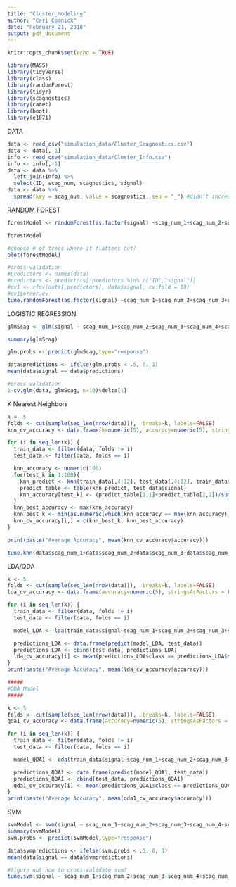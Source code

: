 ```yaml
---
title: "Cluster_Modeling"
author: "Cari Comnick"
date: "February 21, 2018"
output: pdf_document
---
```


```r
knitr::opts_chunk$set(echo = TRUE)
```

```r
library(MASS)
library(tidyverse)
library(class)
library(randomForest)
library(tidyr)
library(scagnostics)
library(caret)
library(boot)
library(e1071)
```

DATA
```r
data <- read_csv("simulation_data/Cluster_Scagnostics.csv")
data <- data[,-1]
info <- read_csv("simulation_data/Cluster_Info.csv")
info <- info[,-1]
data <- data %>%
  left_join(info) %>%
  select(ID, scag_num, scagnostics, signal)
data <- data %>%
  spread(key = scag_num, value = scagnostics, sep = "_") #didn't increase index each time!
```

RANDOM FOREST
```r
forestModel <- randomForest(as.factor(signal) ~scag_num_1+scag_num_2+scag_num_3+scag_num_4+scag_num_5+scag_num_6+scag_num_7+scag_num_8+scag_num_9, data = data, ntree=100, importance =T)

forestModel

#choose # of trees where it flattens out?
plot(forestModel)

#cross-validation
#predictors <- names(data)
#predictors <- predictors[!predictors %in% c("ID","signal")]
#cv1 <- rfcv(data[,predictors], data$signal, cv.fold = 10)
#cv1$error.cv
tune.randomForest(as.factor(signal) ~scag_num_1+scag_num_2+scag_num_3+scag_num_4+scag_num_5+scag_num_6+scag_num_7+scag_num_8+scag_num_9, data = data, ntree=100, importance =T)
```

LOGISTIC REGRESSION:
```r
glmScag <- glm(signal ~ scag_num_1+scag_num_2+scag_num_3+scag_num_4+scag_num_5+scag_num_6+scag_num_7+scag_num_8+scag_num_9, data = data, family = "binomial")

summary(glmScag)

glm.probs <- predict(glmScag,type="response")

data$predictions <- ifelse(glm.probs < .5, 0, 1)
mean(data$signal == data$predictions)

#cross validation
1-cv.glm(data, glmScag, K=10)$delta[1]
```

K Nearest Neighbors
```r
k <- 5
folds <- cut(sample(seq_len(nrow(data))),  breaks=k, labels=FALSE) 
knn_cv_accuracy <- data.frame(k=numeric(5), accuracy=numeric(5), stringsAsFactors = FALSE)

for (i in seq_len(k)) {
  train_data <- filter(data, folds != i) 
  test_data <- filter(data, folds == i)

  knn_accuracy <- numeric(100)
  for(test_k in 1:100){
    knn_predict <- knn(train_data[,4:12], test_data[,4:12], train_data$signal, k = test_k)
    predict_table <- table(knn_predict, test_data$signal)
    knn_accuracy[test_k] <- (predict_table[1,1]+predict_table[2,2])/sum(predict_table)
  }
  knn_best_accuracy <- max(knn_accuracy) 
  knn_best_k <- min(as.numeric(which(knn_accuracy == max(knn_accuracy))))
  knn_cv_accuracy[i,] = c(knn_best_k, knn_best_accuracy)
}

print(paste("Average Accuracy", mean(knn_cv_accuracy$accuracy)))

tune.knn(data$scag_num_1+data$scag_num_2+data$scag_num_3+data$scag_num_4+data$scag_num_5+data$scag_num_6+data$scag_num_7+data$scag_num_8+data$scag_num_9, as.factor(data$signal))
```

LDA/QDA
```r
k <- 5
folds <- cut(sample(seq_len(nrow(data))),  breaks=k, labels=FALSE) 
lda_cv_accuracy <- data.frame(accuracy=numeric(5), stringsAsFactors = FALSE)

for (i in seq_len(k)) {
  train_data <- filter(data, folds != i) 
  test_data <- filter(data, folds == i)

  model_LDA <- lda(train_data$signal~scag_num_1+scag_num_2+scag_num_3+scag_num_4+scag_num_5+scag_num_6+scag_num_6+scag_num_7+scag_num_8+scag_num_9, data = train_data)

  predictions_LDA <- data.frame(predict(model_LDA, test_data))
  predictions_LDA <- cbind(test_data, predictions_LDA)
  lda_cv_accuracy[i] <- mean(predictions_LDA$class == predictions_LDA$signal)
}
print(paste("Average Accuracy", mean(lda_cv_accuracy$accuracy)))
```

```r
#####
#QDA Model
#####

k <- 5
folds <- cut(sample(seq_len(nrow(data))),  breaks=k, labels=FALSE) 
qda1_cv_accuracy <- data.frame(accuracy=numeric(5), stringsAsFactors = FALSE)

for (i in seq_len(k)) {
  train_data <- filter(data, folds != i) 
  test_data <- filter(data, folds == i)

  model_QDA1 <- qda(train_data$signal~scag_num_1+scag_num_2+scag_num_3+scag_num_4+scag_num_5+scag_num_6+scag_num_6+scag_num_7+scag_num_8+scag_num_9, data = train_data)

  predictions_QDA1 <- data.frame(predict(model_QDA1, test_data))
  predictions_QDA1 <- cbind(test_data, predictions_QDA1)
  qda1_cv_accuracy[i] <- mean(predictions_QDA1$class == predictions_QDA1$signal)
}
print(paste("Average Accuracy", mean(qda1_cv_accuracy$accuracy)))
```

SVM
```r
svmModel <- svm(signal ~ scag_num_1+scag_num_2+scag_num_3+scag_num_4+scag_num_5+scag_num_6+scag_num_7+scag_num_8+scag_num_9, data = data)
summary(svmModel)
svm.probs <- predict(svmModel,type="response")

data$svmpredictions <- ifelse(svm.probs < .5, 0, 1)
mean(data$signal == data$svmpredictions)

#figure out how to cross-validate svm?
tune.svm(signal ~ scag_num_1+scag_num_2+scag_num_3+scag_num_4+scag_num_5+scag_num_6+scag_num_7+scag_num_8+scag_num_9, data = data)
```